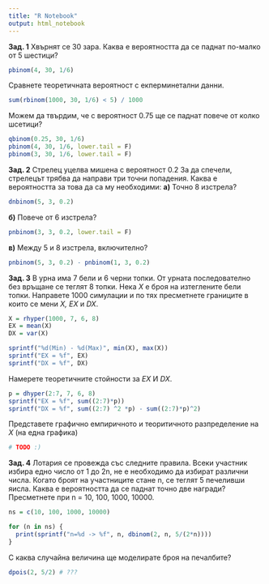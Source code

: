 ```yaml
---
title: "R Notebook"
output: html_notebook
---
```


<strong>Зад. 1</strong> Хвърнят се 30 зара. Каква е вероятността да се паднат по-малко от 5 шестици? 
```r
pbinom(4, 30, 1/6)
```
Сравнете теоретичната вероятност с екперминетални данни.
```r
sum(rbinom(1000, 30, 1/6) < 5) / 1000
```
Можем да твърдим, че с вероятност 0.75 ще се паднат повече от колко шсетици?
```r
qbinom(0.25, 30, 1/6)
pbinom(4, 30, 1/6, lower.tail = F)
pbinom(3, 30, 1/6, lower.tail = F)
```

<strong>Зад. 2</strong> Стрелец уцелва мишена с вероятност 0.2 За да спечели, стрелецът трябва да направи три точни попадения. Каква е вероятността за това да са му необходими:
<strong>a)</strong> Точно 8 изстрела?
```r
dnbinom(5, 3, 0.2)
```
<strong>б)</strong> Повече от 6 изстрела?
```r
pnbinom(3, 3, 0.2, lower.tail = F)
```
<strong>в)</strong> Между 5 и 8 изстрела, включително?
```r
pnbinom(5, 3, 0.2) - pnbinom(1, 3, 0.2)
```

<strong>Зад. 3</strong> В урна има 7 бели и 6 черни топки. От урната последователно без връщане се теглят 8 топки. Нека <em>X</em> е броя на изтеглените бели топки. Направете 1000 симулации и по тях пресметнете границите в които се мени <em>X, EX</em> и <em>DX</em>. 
```r
X = rhyper(1000, 7, 6, 8)
EX = mean(X)
DX = var(X)

sprintf("%d(Min) - %d(Max)", min(X), max(X))
sprintf("EX = %f", EX)
sprintf("DX = %f", DX)
```
Намерете теоретичните стойности за <em>EX</em> И <em>DX</em>.
```r
p = dhyper(2:7, 7, 6, 8)
sprintf("EX = %f", sum((2:7)*p))
sprintf("DX = %f", sum((2:7) ^2 *p) - sum((2:7)*p)^2)
```
Представете графично емпиричното и теоритичното разпределение на <em>X</em> (на една графика)
```r
# TODO :)
```

<strong>Зад. 4</strong> Лотария се провежда със следните правила. Всеки участник избира едно число от 1 до 2n, не е необходимо да избират различни числа. Когато броят на участниците стане n, се теглят 5 печеливши яисла. Каква е вероятността да се паднат точно две награди? Пресметнете при n = 10, 100, 1000, 10000.
```r
ns = c(10, 100, 1000, 10000)

for (n in ns) {
  print(sprintf("n=%d -> %f", n, dbinom(2, n, 5/(2*n))))
}
```
С каква случайна величина ще моделирате броя на печалбите?
```r
dpois(2, 5/2) # ???
```

